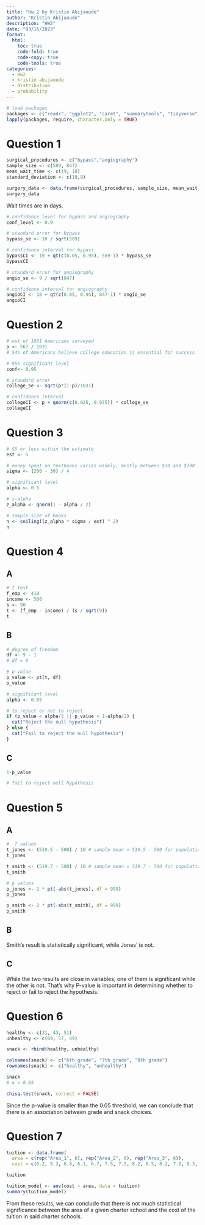 ```yaml
---
title: "Hw 2 by Kristin Abijaoude"
author: "Kristin Abijaoude"
description: "HW2"
date: "03/16/2023"
format:
  html:
    toc: true
    code-fold: true
    code-copy: true
    code-tools: true
categories:
  - Hw2
  - kristin abijaoude
  - distribution 
  - probability
---
```


```r
# load packages
packages <- c("readr", "ggplot2", "caret", "summarytools", "tidyverse", "dplyr", "stats", "pwr")
lapply(packages, require, character.only = TRUE)
```

# Question 1

```r
surgical_procedures <- c("bypass","angiography")
sample_size <- c(589, 847)
mean_wait_time <- c(19, 18)
standard_deviation <- c(10,9)

surgery_data <- data.frame(surgical_procedures, sample_size, mean_wait_time, standard_deviation)
surgery_data
```
Wait times are in days. 

```r
# confidence level for bypass and angiography
conf_level <- 0.9

# standard error for bypass
bypass_se <- 10 / sqrt(589)

# confidence interval for bypass
bypassCI <- 19 + qt(c(0.05, 0.95), 589-1) * bypass_se
bypassCI
```

```r
# standard error for angiography
angio_se <- 9 / sqrt(847)

# confidence interval for angiography
angioCI <- 18 + qt(c(0.05, 0.95), 847-1) * angio_se
angioCI
```

# Question 2 

```r
# out of 1031 Americans surveyed
p <- 567 / 1031 
# 54% of Americans believe college education is essential for success

# 95% significant level
conf<- 0.95 

# standard error
college_se <- sqrt(p*(1-p)/1031) 

# confidence interval
collegeCI <- p + qnorm(c(0.025, 0.975)) * college_se
collegeCI 
```

# Question 3

```r
# $5 or less within the estimate
est <- 5

# money spent on textbooks varies widely, mostly between $30 and $200
sigma <- (200 - 30) / 4

# significant level 
alpha <- 0.5

# z-alpha
z_alpha <- qnorm(1 - alpha / 2)

# sample size of books
n <- ceiling((z_alpha * sigma / est) ^ 2)
n
```

# Question 4
## A
```r
# t test
f_emp <- 410
income <- 500
s <- 90
t <- (f_emp - income) / (s / sqrt(9))
t
```

## B
```r
# degree of freedom
df <- 9 - 1 
# df = 8

# p-value
p_value <- pt(t, df)
p_value

# significant level
alpha <- 0.05

# to reject or not to reject
if (p_value < alpha/2 || p_value > 1-alpha/2) {
  cat("Reject the null hypothesis")
} else {
  cat("Fail to reject the null hypothesis")
}
```

## C
```r
1-p_value

# fail to reject null hypothesis
```

# Question 5
## A

```r
#  T values
t_jones <- (519.5 - 500) / 10 # sample mean = 519.5 - 500 for population mean / sample error of 10.0
t_jones

t_smith <- (519.7 - 500) / 10 # sample mean = 519.7 - 500 for population mean / sample error of 10.0
t_smith
```

```r
# p values
p_jones <- 2 * pt(-abs(t_jones), df = 999)
p_jones

p_smith <- 2 * pt(-abs(t_smith), df = 999)
p_smith
```

## B

Smith's result is statistically significant, while Jones' is not.

## C

While the two results are close in variables, one of them is significant while the other is not. That's why P-value is important in determining whether to reject or fail to reject the hypothesis. 

# Question 6

```r
healthy <- c(31, 43, 51)
unhealthy <- c(69, 57, 49)

snack <- rbind(healthy, unhealthy)

colnames(snack) <- c("6th grade", "7th grade", "8th grade")
rownames(snack) <- c("healthy", "unhealthy")

snack
# α = 0.05
```
```r
chisq.test(snack, correct = FALSE)
```

Since the p-value is smaller than the 0.05 threshold, we can conclude that there is an association between grade and snack choices.

# Question 7

```r
tuition <- data.frame(
  area = c(rep("Area_1", 6), rep("Area_2", 6), rep("Area_3", 6)),
  cost = c(6.2, 9.3, 6.8, 6.1, 6.7, 7.5, 7.5, 8.2, 8.5, 8.2, 7.0, 9.3, 5.8, 6.4, 5.6, 7.1, 3.0, 3.5))

tuition
```

```r
tuition_model <- aov(cost ~ area, data = tuition)
summary(tuition_model)
```

From these results, we can conclude that there is not much statistical significance between the area of a given charter school and the cost of the tuition in said charter schools.